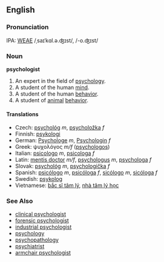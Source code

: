 ==English==

===Pronunciation===
IPA: [[WEAE]] /ˌsaɪˈkɑl.ə.ʤɪst/, /-o.ʤɪst/

=== Noun ===
'''psychologist'''
# An expert in the field of [[psychology]].
# A student of the human [[mind]].
# A student of the human [[behavior]].
# A student of [[animal]] [[behavior]].
==== Translations ====
*Czech: [[psychológ]] ''m'', [[psycholožka]] ''f''
*Finnish: [[psykologi]]
*German: [[Psychologe]] ''m'', [[Psychologin]] ''f'' 
*Greek: ψυχολόγος ''m/f'' ([[psychologos]])
*Italian: [[psicologo]] ''m'', [[psicologa]] ''f''
*Latin: [[mentis doctor]] ''m/f'', [[psychologus]] ''m'', [[psychologa]] ''f''
*Slovak: [[psychológ]] ''m'', [[psychologička]] ''f''
*Spanish: [[psicólogo]] ''m'', [[psicóloga]] ''f'', [[sicólogo]] ''m'', [[sicóloga]] ''f''
*Swedish: [[psykolog]]
*Vietnamese: [[bắc sĩ tâm lý]], [[nhà tâm lý học]]

===See Also===
*[[clinical psychologist]]
*[[forensic psychologist]]
*[[industrial psychologist]]
*[[psychology]]
*[[psychopathology]]
*[[psychiatrist]]
*[[armchair psychologist]]